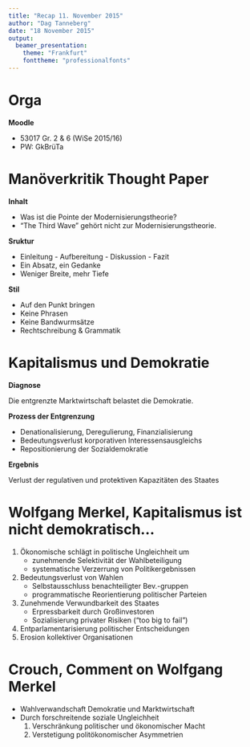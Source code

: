 ```yaml
---
title: "Recap 11. November 2015"
author: "Dag Tanneberg"
date: "18 November 2015"
output:
  beamer_presentation:
    theme: "Frankfurt"
    fonttheme: "professionalfonts"
---
```


# Orga
**Moodle**

- 53017 Gr. 2 & 6 (WiSe 2015/16)
- PW: GkBrüTa

# Manöverkritik Thought Paper
**Inhalt**

- Was ist die Pointe der Modernisierungstheorie?
- "The Third Wave" gehört nicht zur Modernisierungstheorie.

**Sruktur**

- Einleitung - Aufbereitung - Diskussion - Fazit
- Ein Absatz, ein Gedanke
- Weniger Breite, mehr Tiefe

**Stil**

- Auf den Punkt bringen
- Keine Phrasen
- Keine Bandwurmsätze
- \tiny Rechtschreibung & Grammatik

# Kapitalismus und Demokratie
**Diagnose**

Die entgrenzte Marktwirtschaft belastet die Demokratie.

**Prozess der Entgrenzung**

- Denationalisierung, Deregulierung, Finanzialisierung
- Bedeutungsverlust korporativen Interessensausgleichs
- Repositionierung der Sozialdemokratie

**Ergebnis**

Verlust der regulativen und protektiven Kapazitäten des Staates

# Wolfgang Merkel, Kapitalismus ist nicht demokratisch...
1. Ökonomische schlägt in politische Ungleichheit um
    - zunehmende Selektivität der Wahlbeteiligung
    - systematische Verzerrung von Politikergebnissen
2. Bedeutungsverlust von Wahlen
    - Selbstausschluss benachteiligter Bev.-gruppen
    - programmatische Reorientierung politischer Parteien
3. Zunehmende Verwundbarkeit des Staates
    - Erpressbarkeit durch Großinvestoren
    - Sozialisierung privater Risiken ("too big to fail")
4. Entparlamentarisierung politischer Entscheidungen
5. Erosion kollektiver Organisationen

# Crouch, Comment on Wolfgang Merkel
- Wahlverwandschaft Demokratie und Marktwirtschaft
    \begin{quote}
    [\dots] a political market that is kept in balance by
    there being a large number of participants, none of whom
    can control the system. (63)
    \end{quote}
- Durch forschreitende soziale Ungleichheit
    1. Verschränkung politischer und ökonomischer Macht
    2. Verstetigung politökonomischer Asymmetrien
